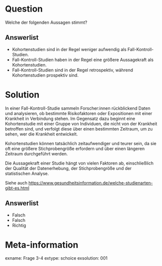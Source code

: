 Question
========

Welche der folgenden Aussagen stimmt?

Answerlist
----------

* Kohortenstudien sind in der Regel weniger aufwendig als Fall-Kontroll-Studien.
* Fall-Kontroll-Studien haben in der Regel eine größere Aussagekraft als Kohortenstudien.
* Fall-Kontroll-Studien sind in der Regel retrospektiv, während Kohortenstudien prospektiv sind.


Solution
========

In einer Fall-Kontroll-Studie sammeln Forscher:innen rückblickend Daten und analysieren, ob bestimmte Risikofaktoren oder Expositionen mit einer Krankheit in Verbindung stehen. Im Gegensatz dazu beginnt eine Kohortenstudie mit einer Gruppe von Individuen, die nicht von der Krankheit betroffen sind, und verfolgt diese über einen bestimmten Zeitraum, um zu sehen, wer die Krankheit entwickelt.

Kohortenstudien können tatsächlich zeitaufwendiger und teurer sein, da sie oft eine größere Stichprobengröße erfordern und über einen längeren Zeitraum durchgeführt werden.

Die Aussagekraft einer Studie hängt von vielen Faktoren ab, einschließlich der Qualität der Datenerhebung, der Stichprobengröße und der statistischen Analyse.

Siehe auch <https://www.gesundheitsinformation.de/welche-studienarten-gibt-es.html>

Answerlist
----------
* Falsch
* Falsch
* Richtig

Meta-information
================
exname: Frage 3-4
extype: schoice
exsolution: 001
